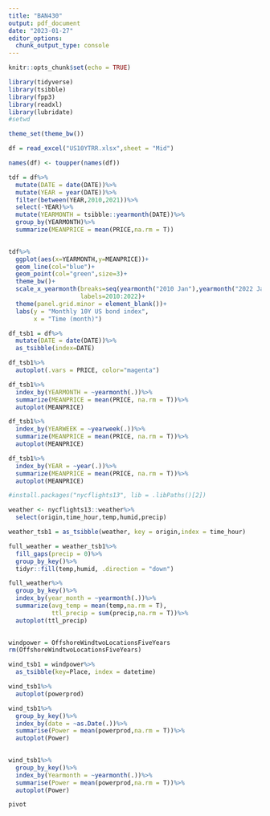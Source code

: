 ```yaml
---
title: "BAN430"
output: pdf_document
date: "2023-01-27"
editor_options: 
  chunk_output_type: console
---
```


```r
knitr::opts_chunk$set(echo = TRUE)

library(tidyverse)
library(tsibble)
library(fpp3)
library(readxl)
library(lubridate)
#setwd
```

```r
theme_set(theme_bw())
```

```r
df = read_excel("US10YTRR.xlsx",sheet = "Mid")

names(df) <- toupper(names(df))

tdf = df%>%
  mutate(DATE = date(DATE))%>%
  mutate(YEAR = year(DATE))%>%
  filter(between(YEAR,2010,2021))%>%
  select(-YEAR)%>%
  mutate(YEARMONTH = tsibble::yearmonth(DATE))%>%
  group_by(YEARMONTH)%>%
  summarize(MEANPRICE = mean(PRICE,na.rm = T))
  

tdf%>%
  ggplot(aes(x=YEARMONTH,y=MEANPRICE))+
  geom_line(col="blue")+
  geom_point(col="green",size=3)+
  theme_bw()+
  scale_x_yearmonth(breaks=seq(yearmonth("2010 Jan"),yearmonth("2022 Jan"),by=12),
                    labels=2010:2022)+
  theme(panel.grid.minor = element_blank())+
  labs(y = "Monthly 10Y US bond index",
       x = "Time (month)")


```


```r

df_tsb1 = df%>%
  mutate(DATE = date(DATE))%>%
  as_tsibble(index=DATE)

df_tsb1%>%
  autoplot(.vars = PRICE, color="magenta")

```


```r

df_tsb1%>%
  index_by(YEARMONTH = ~yearmonth(.))%>%
  summarize(MEANPRICE = mean(PRICE, na.rm = T))%>%
  autoplot(MEANPRICE)

df_tsb1%>%
  index_by(YEARWEEK = ~yearweek(.))%>%
  summarize(MEANPRICE = mean(PRICE, na.rm = T))%>%
  autoplot(MEANPRICE)

df_tsb1%>%
  index_by(YEAR = ~year(.))%>%
  summarize(MEANPRICE = mean(PRICE, na.rm = T))%>%
  autoplot(MEANPRICE)

```

```r

#install.packages("nycflights13", lib = .libPaths()[2])

weather <- nycflights13::weather%>%
  select(origin,time_hour,temp,humid,precip)

weather_tsb1 = as_tsibble(weather, key = origin,index = time_hour)

full_weather = weather_tsb1%>%
  fill_gaps(precip = 0)%>%
  group_by_key()%>%
  tidyr::fill(temp,humid, .direction = "down")

full_weather%>%
  group_by_key()%>%
  index_by(year_month = ~yearmonth(.))%>%
  summarize(avg_temp = mean(temp,na.rm = T),
            ttl_precip = sum(precip,na.rm = T))%>%
  autoplot(ttl_precip)
  
```

```r
windpower = OffshoreWindtwoLocationsFiveYears
rm(OffshoreWindtwoLocationsFiveYears)

wind_tsb1 = windpower%>%
  as_tsibble(key=Place, index = datetime)

wind_tsb1%>%
  autoplot(powerprod)

wind_tsb1%>%
  group_by_key()%>%
  index_by(date = ~as.Date(.))%>%
  summarise(Power = mean(powerprod,na.rm = T))%>%
  autoplot(Power)
  
```

```r
wind_tsb1%>%
  group_by_key()%>%
  index_by(Yearmonth = ~yearmonth(.))%>%
  summarise(Power = mean(powerprod,na.rm = T))%>%
  autoplot(Power)
```


```r
pivot
```

